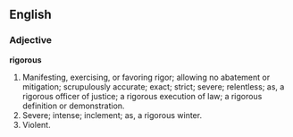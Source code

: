==English==

===Adjective===

'''rigorous'''

#Manifesting, exercising, or favoring rigor; allowing no abatement or mitigation; scrupulously accurate; exact; strict; severe; relentless; as, a rigorous officer of justice; a rigorous execution of law; a rigorous definition or demonstration.
#Severe; intense; inclement; as, a rigorous winter.
#Violent.
